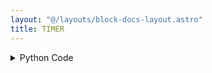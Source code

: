 ```yaml
---
layout: "@/layouts/block-docs-layout.astro"
title: TIMER
---
```



<PythonDocsDisplay docstring={docstring} />

<details>
<summary>Python Code</summary>
```python
from flojoy import flojoy, DataContainer, DefaultParams
from flojoy.utils import PlotlyJSONEncoder
from flojoy.job_result_builder import JobResultBuilder
import plotly.graph_objects as go
import time
import json
from typing import Optional, cast


@flojoy
def TIMER(
    default: Optional[DataContainer] = None,
    sleep_time: float = 0,
) -> DataContainer:
    """The TIMER node sleeps for a specified number of seconds.

    Parameters
    ----------
    sleep_time : float
        number of seconds to sleep
    """

    time.sleep(sleep_time)
    result = cast(
        DataContainer,
        JobResultBuilder().from_inputs([default] if default else []).build(),
    )

    return result

```
[Find this Flojoy Block on GitHub](https://github.com/flojoy-ai/blocks/blob/main/blocks/LOGIC_GATES/TIMERS/TIMER/TIMER.py)
</details>

## Example

<AppDisplay app={app} blockName="TIMER" client:visible />

In this example the `TIMER` node sleeps for number of seconds passed to its parameter `sleep_time` which is 5 in this case before executing other nodes `CONSTANT` and `END`.
